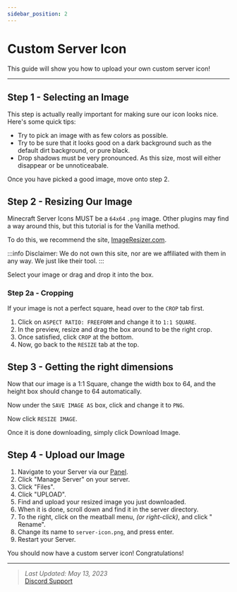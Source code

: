 ```yaml
---
sidebar_position: 2
---
```


# Custom Server Icon
This guide will show you how to upload your own custom server icon!

---

## Step 1 - Selecting an Image
This step is actually really important for making sure our icon looks nice. Here's some quick tips:

* Try to pick an image with as few colors as possible.
* Try to be sure that it looks good on a dark background such as the default dirt background, or pure black.
* Drop shadows must be very pronounced. As this size, most will either disappear or be unnoticeabale.

Once you have picked a good image, move onto step 2.

## Step 2 - Resizing Our Image
Minecraft Server Icons MUST be a `64x64` `.png` image. Other plugins may find a way around this, but this tutorial is for the Vanilla method.

To do this, we recommend the site, [ImageResizer.com](https://imageresizer.com/). 

:::info
Disclaimer: We do not own this site, nor are we affiliated with them in any way. We just like their tool.
:::

Select your image or drag and drop it into the box.

### Step 2a - Cropping

If your image is not a perfect square, head over to the `CROP` tab first.

1. Click on `ASPECT RATIO: FREEFORM` and change it to `1:1 SQUARE`.
2. In the preview, resize and drag the box around to be the right crop.
3. Once satisfied, click `CROP` at the bottom.
4. Now, go back to the `RESIZE` tab at the top.


## Step 3 - Getting the right dimensions
Now that our image is a 1:1 Square, change the width box to 64, and the height box should change to 64 automatically.

Now under the `SAVE IMAGE AS` box, click and change it to `PNG`.

Now click `RESIZE IMAGE`.

Once it is done downloading, simply click <icon icon="fa-solid fa-download" size="lg" /> Download Image.

## Step 4 - Upload our Image

1. Navigate to your Server via our [Panel](https://panel.asteroidhost.com).
2. Click "Manage Server" on your server.
3. Click "Files".
4. Click "UPLOAD".
5. Find and upload your resized image you just downloaded.
6. When it is done, scroll down and find it in the server directory.
7. To the right, click on the  <icon icon="fa-solid fa-ellipsis" size="lg" /> meatball menu, *(or right-click)*, and click "<icon icon="fa-solid fa-pencil" size="lg" /> Rename".
8. Change its name to `server-icon.png`, and press enter.
9. Restart your Server.

You should now have a custom server icon! Congratulations!

---

> *Last Updated: May 13, 2023*   
[<icon icon="fa-brands fa-discord" size="lg" /> Discord Support](https://discord.gg/ZTGMcfsskN)